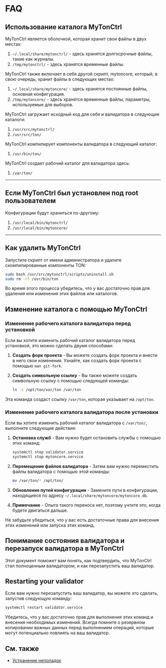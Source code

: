 
# FAQ

## Использование каталога MyTonCtrl

MyTonCtrl является оболочкой, которая хранит свои файлы в двух местах:

1. `~/.local/share/mytonctrl/` - здесь хранятся долгосрочные файлы, такие как журналы.
2. `/tmp/mytonctrl/` - здесь хранятся временные файлы.

MyTonCtrl также включает в себя другой скрипт, mytoncore, который, в свою очередь, хранит файлы в следующих местах:

1. `~/.local/share/mytoncore/` - здесь хранятся постоянные файлы, основная конфигурация.
2. `/tmp/mytoncore/` - здесь хранятся временные файлы, параметры, используемые для выборов.

MyTonCtrl загружает исходный код для себя и валидатора в следующие каталоги:

1. `/usr/src/mytonctrl/`
2. `/usr/src/ton/`

MyTonCtrl компилирует компоненты валидатора в следующий каталог:

1. `/usr/bin/ton/`

MyTonCtrl создает рабочий каталог для валидатора здесь:

1. `/var/ton/`

---

## Если MyTonCtrl был установлен под root пользователем

Конфигурации будут храниться по-другому:

1. `/usr/local/bin/mytonctrl/`
2. `/usr/local/bin/mytoncore/`

---

## Как удалить MyTonCtrl

Запустите скрипт от имени администратора и удалите скомпилированные компоненты TON:

```bash
sudo bash /usr/src/mytonctrl/scripts/uninstall.sh
sudo rm -rf /usr/bin/ton
```

Во время этого процесса убедитесь, что у вас достаточно прав для удаления или изменения этих файлов или каталогов.

## Изменение каталога с помощью MyTonCtrl

### Изменение рабочего каталога валидатора перед установкой

Если вы хотите изменить рабочий каталог валидатора перед установкой, это можно сделать двумя способами:

1. **Создать форк проекта** - Вы можете создать форк проекта и внести в него свои изменения. Узнайте, как создать форк проекта с помощью `man git-fork`.

2. **Создать символьную ссылку** - Вы также можете создать символьную ссылку с помощью следующей команды:

   ```bash
   ln -s /opt/ton/var/ton /var/ton
   ```

Эта команда создаст ссылку `/var/ton`, которая указывает на `/opt/ton`.

### Изменение рабочего каталога валидатора после установки

Если вы хотите изменить рабочий каталог валидатора с `/var/ton/`, выполните следующие действия:

1. **Остановка служб** - Вам нужно будет остановить службы с помощью этих команд:

   ```bash
   systemctl stop validator.service
   systemctl stop mytoncore.service
   ```

2. **Перемещение файлов валидатора** - Затем вам нужно переместить файлы валидатора с помощью этой команды:

   ```bash
   mv /var/ton/* /opt/ton/
   ```

3. **Обновление путей конфигурации** - Замените пути в конфигурации, находящиеся по адресу `~/.local/share/mytoncore/mytoncore.db`.

4. **Примечание** - Опыта такого переноса нет, поэтому учтите это, когда будете двигаться дальше.

Не забудьте убедиться, что у вас есть достаточные права для внесения этих изменений или запуска этих команд.

## Понимание состояния валидатора и перезапуск валидатора в MyTonCtrl

Этот документ поможет вам понять, как подтвердить, что MyTonCtrl стал полноценным валидатором, и как перезапустить ваш валидатор.

## Restarting your validator

Если вам нужно перезапустить ваш валидатор, вы можете это сделать, запустив следующую команду:

```bash
systemctl restart validator.service
```

Убедитесь, что у вас достаточно прав для выполнения этих команд и внесения необходимых изменений. Всегда помните о резервном копировании важных данных перед выполнением операций, которые могут потенциально повлиять на ваш валидатор.

## См. также

* [Устранение неполадок](/v3/guidelines/nodes/nodes-troubleshooting)

<Feedback />
